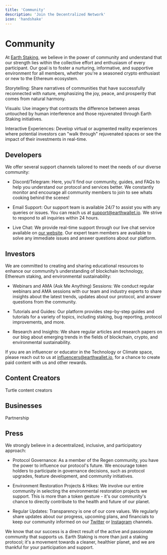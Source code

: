 ```yaml
---
title: 'Community'
description: 'Join the Decentralized Network'
icon: 'handshake'
---
```


# Community

At [Earth Staking](earthstaking.com), we believe in the power of community and understand that our strength lies within the collective effort and enthusiasm of every participant. 
Our goal is to foster a nurturing, informative, and supportive environment for all members, whether you're a seasoned crypto enthusiast or new to the Ethereum ecosystem.

Storytelling: Share narratives of communities that have successfully reconnected with nature, emphasizing the joy, peace, and prosperity that comes from natural harmony.

Visuals: Use imagery that contrasts the difference between areas untouched by human interference and those rejuvenated through Earth Staking initiatives.

Interactive Experiences: Develop virtual or augmented reality experiences where potential investors can "walk through" rejuvenated spaces or see the impact of their investments in real-time.

## Developers

We offer several support channels tailored to meet the needs of our diverse community:

- Discord/Telegram: Here, you'll find our community, guides, and FAQs to help you understand our protocol and services better. We constantly monitor and encourage all community members to join to see whats cooking behind the scenes!

- Email Support: Our support team is available 24/7 to assist you with any queries or issues. You can reach us at support@earthwallet.io. We strive to respond to all inquiries within 24 hours.

- Live Chat: We provide real-time support through our live chat service available on [our website](earthwallet.io). Our expert team members are available to solve any immediate issues and answer questions about our platform.

## Investors

We are committed to creating and sharing educational resources to enhance our community’s understanding of blockchain technology, Ethereum staking, and environmental sustainability:

- Webinars and AMA (Ask Me Anything) Sessions: We conduct regular webinars and AMA sessions with our team and industry experts to share insights about the latest trends, updates about our protocol, and answer questions from the community.

- Tutorials and Guides: Our platform provides step-by-step guides and tutorials for a variety of topics, including staking, bug reporting, protocol improvements, and more.

- Research and Insights: We share regular articles and research papers on our blog about emerging trends in the fields of blockchain, crypto, and environmental sustainability.

If you are an influencer or educator in the Technology or Climate space, please reach out to us at influencers@earthwallet.io, for a chance to create paid content with us and other rewards.

## Content Creators

Turtle content creators

## Businesses

Partnership

## Press

We strongly believe in a decentralized, inclusive, and participatory approach:

- Protocol Governance: As a member of the Regen community, you have the power to influence our protocol's future. We encourage token holders to participate in governance decisions, such as protocol upgrades, feature development, and community initiatives.

- Environment Restoration Projects & Hikes: We involve our entire community in selecting the environmental restoration projects we support. This is more than a token gesture - it's our community's chance to directly contribute to the health and future of our planet.

- Regular Updates: Transparency is one of our core values. We regularly share updates about our progress, upcoming plans, and financials to keep our community informed on our [Twitter](https://twitter.com/earthether_) or [Instagram](https://instagram.com/earthether) channels.

We know that our success is a direct result of the active and passionate community that supports us. Earth Staking is more than just a staking protocol; it's a movement towards a cleaner, healthier planet, and we are thankful for your participation and support.